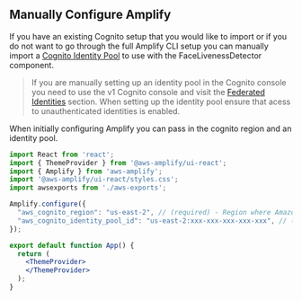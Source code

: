 ## Manually Configure Amplify

If you have an existing Cognito setup that you would like to import or if you do not want to go through the full Amplify CLI setup you can manually import a [Cognito Identity Pool](https://docs.aws.amazon.com/cognito/latest/developerguide/identity-pools.html) to use with the FaceLivenessDetector component.

> If you are manually setting up an identity pool in the Cognito console you need to use the v1 Cognito console and visit the [Federated Identities](https://console.aws.amazon.com/cognito/federated) section. When setting up the identity pool ensure that acess to unauthenticated identities is enabled.

When initially configuring Amplify you can pass in the cognito region and an identity pool.

```jsx
import React from 'react';
import { ThemeProvider } from '@aws-amplify/ui-react';
import { Amplify } from 'aws-amplify';
import '@aws-amplify/ui-react/styles.css';
import awsexports from './aws-exports';

Amplify.configure({
  "aws_cognito_region": "us-east-2", // (required) - Region where Amazon Cognito project was created
  "aws_cognito_identity_pool_id": "us-east-2:xxx-xxx-xxx-xxx-xxx", // (required) - the pool region should match the cognito region
});

export default function App() {
  return (
    <ThemeProvider>
    </ThemeProvider>
  );
}
```
